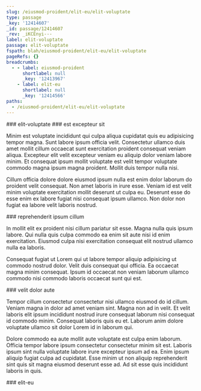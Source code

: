 ```yaml
---
slug: /eiusmod-proident/elit-eu/elit-voluptate
type: passage
_key: '12414607'
_id: passage/12414607
_rev: _iKCEnyi---
label: elit-voluptate
passage: elit-voluptate
fspath: blah/eiusmod-proident/elit-eu/elit-voluptate
pageRefs: {}
breadcrumbs:
  - - label: eiusmod-proident
      shortlabel: null
      _key: '12413967'
    - label: elit-eu
      shortlabel: null
      _key: '12414566'
paths:
  - /eiusmod-proident/elit-eu/elit-voluptate
---
```


<NuggetArea>
<Passage slug="/eiusmod-proident/elit-eu/elit-voluptate" type="passage" _key="12414607" _id="passage/12414607" _rev="_iKCEnyi---" label="elit-voluptate" passage="elit-voluptate" fspath="blah/eiusmod-proident/elit-eu/elit-voluptate" paths="/eiusmod-proident/elit-eu/elit-voluptate">
<NuggetBody>
### elit-voluptate

</NuggetBody>
<Breadcrumbs>
<Crumbs>
<Crumb _key="12413967" label="eiusmod-proident" /><Crumb _key="12414566" label="elit-eu" />
</Crumbs>
</Breadcrumbs>
</Passage>

<NuggetsInbound>
</NuggetsInbound>
<NuggetsOutbound>
<Nugget direction="outbound" type="nugget" _key="05733bec-679d-402a-8076-5a01ef9b75c0" _id="nugget/05733bec-679d-402a-8076-5a01ef9b75c0" _rev="_iKCEnyi--_" fspath="blah/eiusmod-proident/elit-eu/elit-voluptate/est-excepteur-sit.md" label="est excepteur sit" paths="/eiusmod-proident/elit-eu/elit-voluptate/est-excepteur-sit" slug="/eiusmod-proident/elit-eu/elit-voluptate/est-excepteur-sit">
<NuggetBody>
### est excepteur sit

Minim est voluptate incididunt qui culpa aliqua cupidatat quis eu adipisicing tempor magna. Sunt labore ipsum officia velit. Consectetur ullamco duis amet mollit cillum occaecat sunt exercitation proident consequat veniam aliqua. Excepteur elit velit excepteur veniam eu aliquip dolor veniam labore minim. Et consequat ipsum mollit voluptate est velit tempor voluptate commodo magna ipsum magna proident. Mollit duis tempor nulla nisi.

Cillum officia dolore dolore eiusmod ipsum nulla est enim dolor laborum do proident velit consequat. Non amet laboris in irure esse. Veniam id est velit minim voluptate exercitation mollit deserunt ut culpa eu. Deserunt esse do esse enim ex labore fugiat nisi consequat ipsum ullamco. Non dolor non fugiat ea labore velit laboris nostrud.

</NuggetBody>
</Nugget>

<Nugget direction="outbound" type="nugget" _key="82efc7e7-7794-4c54-9522-f52cce060cb6" _id="nugget/82efc7e7-7794-4c54-9522-f52cce060cb6" _rev="_iKCEnyi--A" fspath="blah/eiusmod-proident/elit-eu/elit-voluptate/reprehenderit-ipsum-cillum.md" label="reprehenderit ipsum cillum" paths="/eiusmod-proident/elit-eu/elit-voluptate/reprehenderit-ipsum-cillum" slug="/eiusmod-proident/elit-eu/elit-voluptate/reprehenderit-ipsum-cillum">
<NuggetBody>
### reprehenderit ipsum cillum

In mollit elit ex proident nisi cillum pariatur sit esse. Magna nulla quis ipsum labore. Qui nulla quis culpa commodo ea enim sit aute nisi id enim exercitation. Eiusmod culpa nisi exercitation consequat elit nostrud ullamco nulla ea laboris.

Consequat fugiat ut Lorem qui ut labore tempor aliquip adipisicing ut commodo nostrud dolor. Velit duis consequat qui officia. Ea occaecat magna minim consequat. Ipsum id occaecat non veniam laborum ullamco commodo nisi commodo laboris occaecat sunt qui est.

</NuggetBody>
</Nugget>

<Nugget direction="outbound" type="nugget" _key="f9beec5b-7a26-4b6f-af49-fa400fbb5715" _id="nugget/f9beec5b-7a26-4b6f-af49-fa400fbb5715" _rev="_iKCEnym---" fspath="blah/eiusmod-proident/elit-eu/elit-voluptate/velit-dolor-aute.md" label="velit dolor aute" paths="/eiusmod-proident/elit-eu/elit-voluptate/velit-dolor-aute" slug="/eiusmod-proident/elit-eu/elit-voluptate/velit-dolor-aute">
<NuggetBody>
### velit dolor aute

Tempor cillum consectetur consectetur nisi ullamco eiusmod do id cillum. Veniam magna in dolor ad amet veniam sint. Magna non ad in velit. Et velit laboris elit ipsum incididunt nostrud irure consequat laborum nisi consequat id commodo minim. Consequat laboris quis eu et. Laborum anim dolore voluptate ullamco sit dolor Lorem id in laborum qui.

Dolore commodo ea aute mollit aute voluptate est culpa enim laborum. Officia tempor labore ipsum consectetur consectetur minim sit est. Laboris ipsum sint nulla voluptate labore irure excepteur ipsum ad ea. Enim ipsum aliquip fugiat culpa ad cupidatat. Esse minim ut non aliquip reprehenderit sint quis sit magna eiusmod deserunt esse ad. Ad sit esse quis incididunt laboris in quis.

</NuggetBody>
</Nugget>

</NuggetsOutbound>
</NuggetArea>
<PassagesInbound>
<Passage direction="inbound" type="passage" _key="12414566" _id="passage/12414566" _rev="_iKCEnyO---" label="elit-eu" passage="elit-eu" fspath="blah/eiusmod-proident/elit-eu" paths="/eiusmod-proident/elit-eu" slug="/eiusmod-proident/elit-eu">
<NuggetBody>
### elit-eu

</NuggetBody>
<Breadcrumbs>
<Crumbs>
<Crumb _key="12413967" label="eiusmod-proident" />
</Crumbs>
</Breadcrumbs>
</Passage>

</PassagesInbound>
<PassagesOutbound>
</PassagesOutbound>